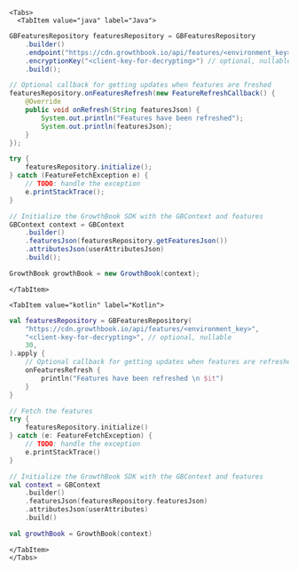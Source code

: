 
```mdx-code-block
<Tabs>
  <TabItem value="java" label="Java">
```

```java
GBFeaturesRepository featuresRepository = GBFeaturesRepository
    .builder()
    .endpoint("https://cdn.growthbook.io/api/features/<environment_key>")
    .encryptionKey("<client-key-for-decrypting>") // optional, nullable
    .build();

// Optional callback for getting updates when features are freshed
featuresRepository.onFeaturesRefresh(new FeatureRefreshCallback() {
    @Override
    public void onRefresh(String featuresJson) {
        System.out.println("Features have been refreshed");
        System.out.println(featuresJson);
    }
});

try {
    featuresRepository.initialize();
} catch (FeatureFetchException e) {
    // TODO: handle the exception
    e.printStackTrace();
}

// Initialize the GrowthBook SDK with the GBContext and features
GBContext context = GBContext
    .builder()
    .featuresJson(featuresRepository.getFeaturesJson())
    .attributesJson(userAttributesJson)
    .build();

GrowthBook growthBook = new GrowthBook(context);
```

```mdx-code-block
</TabItem>

<TabItem value="kotlin" label="Kotlin">
```

```kotlin
val featuresRepository = GBFeaturesRepository(
    "https://cdn.growthbook.io/api/features/<environment_key>",
    "<client-key-for-decrypting>", // optional, nullable
    30,
).apply {
    // Optional callback for getting updates when features are refreshed
    onFeaturesRefresh {
        println("Features have been refreshed \n $it")
    }
}

// Fetch the features
try {
    featuresRepository.initialize()
} catch (e: FeatureFetchException) {
    // TODO: handle the exception
    e.printStackTrace()
}

// Initialize the GrowthBook SDK with the GBContext and features
val context = GBContext
    .builder()
    .featuresJson(featuresRepository.featuresJson)
    .attributesJson(userAttributes)
    .build()

val growthBook = GrowthBook(context)
```

```mdx-code-block
</TabItem>
</Tabs>
```
